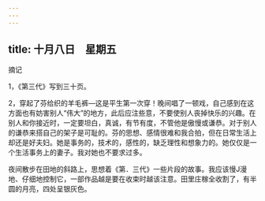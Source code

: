 ```yaml
---
---
---
```

title: 十月八日　星期五
---




摘记

1，《第三代》写到三十页。

2，穿起了芬给织的羊毛裤―这是平生第一次穿！晚间唱了一顿戏，自己感到在这方面也有妨害别人“伟大”的地方，此后应注些意，不要使别人丧掉快乐的兴趣。在别人和你接近时，一定要坦白，真诚，有节有度，不管他是傲慢或谦恭。对于别人的谦恭来搭自己的架子是可耻的。芬的思想、感情很难和我合拍，但在日常生活上却还是好夫妇。她是事务的，技术的，感性的，缺乏理性和想象力的。她仅仅是一个生活事务上的妻子。我对她也不要求过多。

夜间散步在田地的斜路上，思想着《第．三代》一些片段的故事。我应该慢J漫地、仔细地控制它，一部作品越是要在收束时越该注意。田里庄稼全收割了，有半圆的月亮，四处呈银灰色。